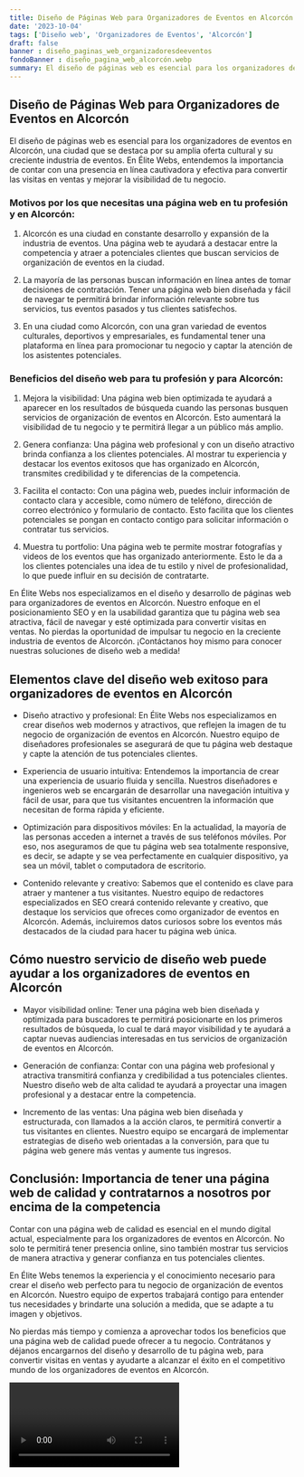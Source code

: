 ```yaml
---
title: Diseño de Páginas Web para Organizadores de Eventos en Alcorcón
date: '2023-10-04'
tags: ['Diseño web', 'Organizadores de Eventos', 'Alcorcón']
draft: false
banner : diseño_paginas_web_organizadoresdeeventos
fondoBanner : diseño_pagina_web_alcorcón.webp
summary: El diseño de páginas web es esencial para los organizadores de eventos en Alcorcón, una ciudad que se destaca por su amplia oferta cultural y su creciente industria de eventos. En Élite Webs, entendemos la importancia de contar con una presencia en línea cautivadora y efectiva para convertir las visitas en ventas y mejorar la visibilidad de tu negocio.
---
```


## Diseño de Páginas Web para Organizadores de Eventos en Alcorcón

El diseño de páginas web es esencial para los organizadores de eventos en Alcorcón, una ciudad que se destaca por su amplia oferta cultural y su creciente industria de eventos. En Élite Webs, entendemos la importancia de contar con una presencia en línea cautivadora y efectiva para convertir las visitas en ventas y mejorar la visibilidad de tu negocio.

### Motivos por los que necesitas una página web en tu profesión y en Alcorcón:

1. Alcorcón es una ciudad en constante desarrollo y expansión de la industria de eventos. Una página web te ayudará a destacar entre la competencia y atraer a potenciales clientes que buscan servicios de organización de eventos en la ciudad.

2. La mayoría de las personas buscan información en línea antes de tomar decisiones de contratación. Tener una página web bien diseñada y fácil de navegar te permitirá brindar información relevante sobre tus servicios, tus eventos pasados y tus clientes satisfechos.

3. En una ciudad como Alcorcón, con una gran variedad de eventos culturales, deportivos y empresariales, es fundamental tener una plataforma en línea para promocionar tu negocio y captar la atención de los asistentes potenciales.

### Beneficios del diseño web para tu profesión y para Alcorcón:

1. Mejora la visibilidad: Una página web bien optimizada te ayudará a aparecer en los resultados de búsqueda cuando las personas busquen servicios de organización de eventos en Alcorcón. Esto aumentará la visibilidad de tu negocio y te permitirá llegar a un público más amplio.

2. Genera confianza: Una página web profesional y con un diseño atractivo brinda confianza a los clientes potenciales. Al mostrar tu experiencia y destacar los eventos exitosos que has organizado en Alcorcón, transmites credibilidad y te diferencias de la competencia.

3. Facilita el contacto: Con una página web, puedes incluir información de contacto clara y accesible, como número de teléfono, dirección de correo electrónico y formulario de contacto. Esto facilita que los clientes potenciales se pongan en contacto contigo para solicitar información o contratar tus servicios.

4. Muestra tu portfolio: Una página web te permite mostrar fotografías y videos de los eventos que has organizado anteriormente. Esto le da a los clientes potenciales una idea de tu estilo y nivel de profesionalidad, lo que puede influir en su decisión de contratarte.

En Élite Webs nos especializamos en el diseño y desarrollo de páginas web para organizadores de eventos en Alcorcón. Nuestro enfoque en el posicionamiento SEO y en la usabilidad garantiza que tu página web sea atractiva, fácil de navegar y esté optimizada para convertir visitas en ventas. No pierdas la oportunidad de impulsar tu negocio en la creciente industria de eventos de Alcorcón. ¡Contáctanos hoy mismo para conocer nuestras soluciones de diseño web a medida!

<GifSeo />

<Cta />

## Elementos clave del diseño web exitoso para organizadores de eventos en Alcorcón

- Diseño atractivo y profesional: En Élite Webs nos especializamos en crear diseños web modernos y atractivos, que reflejen la imagen de tu negocio de organización de eventos en Alcorcón. Nuestro equipo de diseñadores profesionales se asegurará de que tu página web destaque y capte la atención de tus potenciales clientes.

- Experiencia de usuario intuitiva: Entendemos la importancia de crear una experiencia de usuario fluida y sencilla. Nuestros diseñadores e ingenieros web se encargarán de desarrollar una navegación intuitiva y fácil de usar, para que tus visitantes encuentren la información que necesitan de forma rápida y eficiente.

- Optimización para dispositivos móviles: En la actualidad, la mayoría de las personas acceden a internet a través de sus teléfonos móviles. Por eso, nos aseguramos de que tu página web sea totalmente responsive, es decir, se adapte y se vea perfectamente en cualquier dispositivo, ya sea un móvil, tablet o computadora de escritorio.

- Contenido relevante y creativo: Sabemos que el contenido es clave para atraer y mantener a tus visitantes. Nuestro equipo de redactores especializados en SEO creará contenido relevante y creativo, que destaque los servicios que ofreces como organizador de eventos en Alcorcón. Además, incluiremos datos curiosos sobre los eventos más destacados de la ciudad para hacer tu página web única.

## Cómo nuestro servicio de diseño web puede ayudar a los organizadores de eventos en Alcorcón

- Mayor visibilidad online: Tener una página web bien diseñada y optimizada para buscadores te permitirá posicionarte en los primeros resultados de búsqueda, lo cual te dará mayor visibilidad y te ayudará a captar nuevas audiencias interesadas en tus servicios de organización de eventos en Alcorcón.

- Generación de confianza: Contar con una página web profesional y atractiva transmitirá confianza y credibilidad a tus potenciales clientes. Nuestro diseño web de alta calidad te ayudará a proyectar una imagen profesional y a destacar entre la competencia.

- Incremento de las ventas: Una página web bien diseñada y estructurada, con llamados a la acción claros, te permitirá convertir a tus visitantes en clientes. Nuestro equipo se encargará de implementar estrategias de diseño web orientadas a la conversión, para que tu página web genere más ventas y aumente tus ingresos.

## Conclusión: Importancia de tener una página web de calidad y contratarnos a nosotros por encima de la competencia

Contar con una página web de calidad es esencial en el mundo digital actual, especialmente para los organizadores de eventos en Alcorcón. No solo te permitirá tener presencia online, sino también mostrar tus servicios de manera atractiva y generar confianza en tus potenciales clientes.

En Élite Webs tenemos la experiencia y el conocimiento necesario para crear el diseño web perfecto para tu negocio de organización de eventos en Alcorcón. Nuestro equipo de expertos trabajará contigo para entender tus necesidades y brindarte una solución a medida, que se adapte a tu imagen y objetivos.

No pierdas más tiempo y comienza a aprovechar todos los beneficios que una página web de calidad puede ofrecer a tu negocio. Contrátanos y déjanos encargarnos del diseño y desarrollo de tu página web, para convertir visitas en ventas y ayudarte a alcanzar el éxito en el competitivo mundo de los organizadores de eventos en Alcorcón.

<Video />

<CtaBot job='Organizadores de Eventos' city='Alcorcón'/>

<Gmaps query='Alcorcón+españa+maps' />